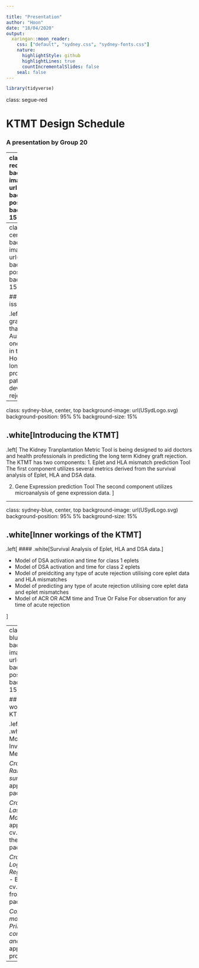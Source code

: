 ```yaml
---

title: "Presentation"
author: "Hoon"
date: "18/04/2020"
output: 
  xaringan::moon_reader:
    css: ["default", "sydney.css", "sydney-fonts.css"]
    nature:
      highlightStyle: github
      highlightLines: true
      countIncrementalSlides: false
    seal: false
---
```


```r
library(tidyverse)
```
class: segue-red

# KTMT Design Schedule

### A presentation by Group 20  

---
class: sydney-red, center, top
background-image: url(USydLogo.svg)
background-position: 95% 5%
background-size: 15%

## .white[ Table of Contents]

.left[
1. The issue at hand

2. Introducing the KTMT

3. Inner workings of the KTMT

4. Basic UI plans

5. Shortcomings and limitations of the KTMT

6. Approach in Data collection

7. Evaluation metrics to be used.

8. Timeline and Process

9. Bibliography
]

---
class: sydney-red, center, top
background-image: url(USydLogo.svg)
background-position: 95% 5%
background-size: 15%

## .white[The issue at hand]

.left[
- Short term graft success (less than one year) in Australia is 90%, one of the highest in the world.
- However in the long term, proportion of patient who develops graft rejection is high
]

---
class: sydney-blue, center, top
background-image: url(USydLogo.svg)
background-position: 95% 5%
background-size: 15%

## .white[Introducing the KTMT]

.left[
The Kidney Tranplantation Metric Tool is being designed to aid doctors and health professionals in predicting the long term Kidney graft rejection.
The KTMT has two components:
1. Eplet and HLA mismatch prediction Tool
The first component utilizes several metrics derived from the survival analysis of Eplet, HLA and DSA data.

2. Gene Expression prediction Tool
The second component utilizes microanalysis of gene expression data.
]

---

class: sydney-blue, center, top
background-image: url(USydLogo.svg)
background-position: 95% 5%
background-size: 15%

## .white[Inner workings of the KTMT]

.left[
#### .white[Survival Analysis of Eplet, HLA and DSA data.]

- Model of DSA activation and time for class 1 eplets
- Model of DSA activation and time for class 2 eplets
- Model of preidciting any type of acute rejection utilising core eplet data and HLA mismatches 
- Model of predicting any type of acute rejection utilising core eplet data and eplet mismatches 
- Model of ACR OR ACM time and True Or False For observation for any time of acute rejection

]

---
class: sydney-blue, center, top
background-image: url(USydLogo.svg)
background-position: 95% 5%
background-size: 15%

## .white[Inner workings of the KTMT]

.left[
#### .white[Proposed Models to Investigate the Metrics]

*Cross Validated Random Forest survival*
- By applying the rfs package

*Cross validated Lasso Regression Model*
-  By applying the cv.glmnet function the glmnet package

*Cross validated Logistic Regression Model*
- By applying the cv.glmnet function from the glmnet package

*Cox Regressional model utilising Principal component analysis*
-  By applying the prcomp function
]

---
